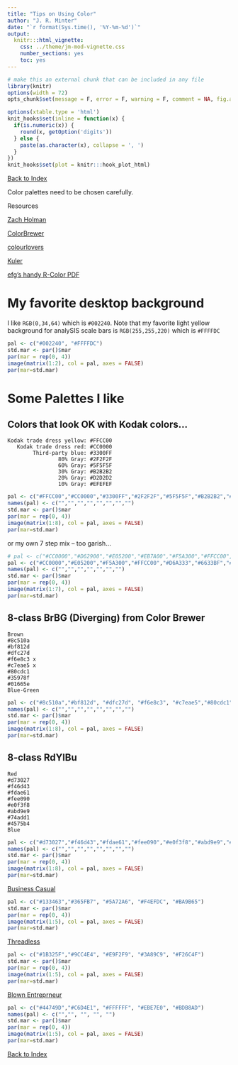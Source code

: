 ```yaml
---
title: "Tips on Using Color"
author: "J. R. Minter"
date: "`r format(Sys.time(), '%Y-%m-%d')`"
output:
  knitr:::html_vignette:
    css: ../theme/jm-mod-vignette.css
    number_sections: yes
    toc: yes
---
```

```r
# make this an external chunk that can be included in any file
library(knitr)
options(width = 72)
opts_chunk$set(message = F, error = F, warning = F, comment = NA, fig.align = 'center', dpi = 100, tidy = F, cache.path = '.cache/', fig.path = 'figure/')

options(xtable.type = 'html')
knit_hooks$set(inline = function(x) {
  if(is.numeric(x)) {
    round(x, getOption('digits'))
  } else {
    paste(as.character(x), collapse = ', ')
  }
})
knit_hooks$set(plot = knitr:::hook_plot_html)
```


[Back to Index](../README.html)


Color palettes need to be chosen carefully.

Resources

[Zach Holman](http://zachholman.com/posts/slide-design-for-developers/)

[ColorBrewer](http://colorbrewer2.org/)

[colourlovers](http://www.colourlovers.com)

[Kuler](https://kuler.adobe.com/create/color-wheel/)

[efg's handy R-Color PDF](pdf/RColorChart.pdf)


# My favorite desktop background

I like ``RGB(0,34,64)`` which is ``#002240``. Note that my favorite
light yellow background for analySIS scale bars is ``RGB(255,255,220)``
which is ``#FFFFDC`` 

```r
pal <- c("#002240", "#FFFFDC")
std.mar <- par()$mar
par(mar = rep(0, 4)) 
image(matrix(1:2), col = pal, axes = FALSE)
par(mar=std.mar)
```


# Some Palettes I like

## Colors that look OK with Kodak colors...
```
Kodak trade dress yellow: #FFCC00
   Kodak trade dress red: #CC0000
        Third-party blue: #3300FF
                80% Gray: #2F2F2F
                60% Gray: #5F5F5F
                30% Gray: #B2B2B2
                20% Gray: #D2D2D2
                10% Gray: #EFEFEF
```

```r
pal <- c("#FFCC00","#CC0000","#3300FF","#2F2F2F","#5F5F5F","#B2B2B2","#D2D2D2","#EFEFEF")
names(pal) <- c("","","","","","","","")
std.mar <- par()$mar
par(mar = rep(0, 4)) 
image(matrix(1:8), col = pal, axes = FALSE)
par(mar=std.mar)
```

or my own 7 step mix -- too garish...

```r
# pal <- c("#CC0000","#D62900","#E05200","#EB7A00","#F5A300","#FFCC00","#D6A333","#AD7A66","#6633BF","#5C29CC","#3300FF")
pal <- c("#CC0000","#E05200","#F5A300","#FFCC00","#D6A333","#6633BF","#3300FF")
names(pal) <- c("","","","","","","")
std.mar <- par()$mar
par(mar = rep(0, 4)) 
image(matrix(1:7), col = pal, axes = FALSE)
par(mar=std.mar)
```

## 8-class BrBG (Diverging) from Color Brewer

```
Brown
#8c510a
#bf812d
#dfc27d
#f6e8c3 x
#c7eae5 x
#80cdc1
#35978f
#01665e
Blue-Green
```
```r
pal <- c("#8c510a","#bf812d", "#dfc27d", "#f6e8c3", "#c7eae5","#80cdc1","#35978f","#01665e")
names(pal) <- c("","","","","","","","")
std.mar <- par()$mar
par(mar = rep(0, 4)) 
image(matrix(1:8), col = pal, axes = FALSE)
par(mar=std.mar)
```



## 8-class  RdYlBu

```
Red
#d73027
#f46d43
#fdae61
#fee090
#e0f3f8
#abd9e9
#74add1
#4575b4
Blue
```
```r
pal <- c("#d73027","#f46d43","#fdae61","#fee090","#e0f3f8","#abd9e9","#74add1","#4575b4")
names(pal) <- c("","","","","","","","")
std.mar <- par()$mar
par(mar = rep(0, 4)) 
image(matrix(1:8), col = pal, axes = FALSE)
par(mar=std.mar)
```



[Business Casual](https://kuler.adobe.com/Business-Casual-color-theme-5595/)

```r
pal <- c("#133463","#365FB7", "#5A72A6", "#F4EFDC", "#BA9B65")
std.mar <- par()$mar
par(mar = rep(0, 4)) 
image(matrix(1:5), col = pal, axes = FALSE)
par(mar=std.mar)
```


[Threadless](http://www.colourlovers.com/palette/27905/threadless)

```r
pal <- c("#1B325F","#9CC4E4", "#E9F2F9", "#3A89C9", "#F26C4F")
std.mar <- par()$mar
par(mar = rep(0, 4)) 
image(matrix(1:5), col = pal, axes = FALSE)
par(mar=std.mar)
```

[Blown Entreprneur](http://www.colourlovers.com/palette/59867/Blown_Entrepreneur)

```r
pal <- c("#44749D","#C6D4E1", "#FFFFFF", "#EBE7E0", "#BDB8AD")
names(pal) <- c("","", "", "", "")
std.mar <- par()$mar
par(mar = rep(0, 4)) 
image(matrix(1:5), col = pal, axes = FALSE)
par(mar=std.mar)
```

[Back to Index](../README.html)
